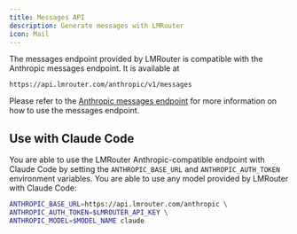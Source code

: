 ```yaml
---
title: Messages API
description: Generate messages with LMRouter
icon: Mail
---
```


The messages endpoint provided by LMRouter is compatible with the Anthropic messages endpoint. It is available at

```
https://api.lmrouter.com/anthropic/v1/messages
```

Please refer to the [Anthropic messages endpoint](https://docs.anthropic.com/en/api/messages) for more information on how to use the messages endpoint.

## Use with Claude Code

You are able to use the LMRouter Anthropic-compatible endpoint with Claude Code by setting the `ANTHROPIC_BASE_URL` and `ANTHROPIC_AUTH_TOKEN` environment variables. You are able to use any model provided by LMRouter with Claude Code:

```bash tab="Bash"
ANTHROPIC_BASE_URL=https://api.lmrouter.com/anthropic \
ANTHROPIC_AUTH_TOKEN=$LMROUTER_API_KEY \
ANTHROPIC_MODEL=$MODEL_NAME claude
```
